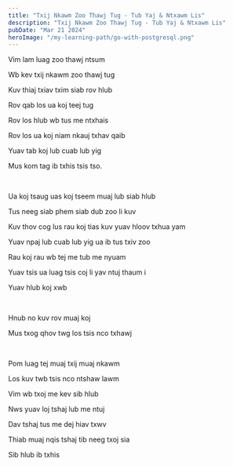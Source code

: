 ```yaml
---
title: "Txij Nkawm Zoo Thawj Tug - Tub Yaj & Ntxawm Lis"
description: "Txij Nkawm Zoo Thawj Tug - Tub Yaj & Ntxawm Lis"
pubDate: "Mar 21 2024"
heroImage: "/my-learning-path/go-with-postgresql.png"
---
```


Vim lam luag zoo thawj ntsum

Wb kev txij nkawm zoo thawj tug

Kuv thiaj txiav txim siab rov hlub

Rov qab los ua koj teej tug

Rov los hlub wb tus me ntxhais

Rov los ua koj niam nkauj txhav qaib

Yuav tab koj lub cuab lub yig

Mus kom tag ib txhis tsis tso.

<br />

Ua koj tsaug uas koj tseem muaj lub siab hlub

Tus neeg siab phem siab dub zoo li kuv

Kuv thov cog lus rau koj tias kuv yuav hloov txhua yam

Yuav npaj lub cuab lub yig ua ib tus txiv zoo

Rau koj rau wb tej me tub me nyuam

Yuav tsis ua luag tsis coj li yav ntuj thaum i

Yuav hlub koj xwb

<br />

Hnub no kuv rov muaj koj

Mus txog qhov twg los tsis nco txhawj

<br />

Pom luag tej muaj txij muaj nkawm

Los kuv twb tsis nco ntshaw lawm

Vim wb txoj me kev sib hlub

Nws yuav loj tshaj lub me ntuj

Dav tshaj tus me dej hiav txwv

Thiab muaj nqis tshaj tib neeg txoj sia

Sib hlub ib txhis
